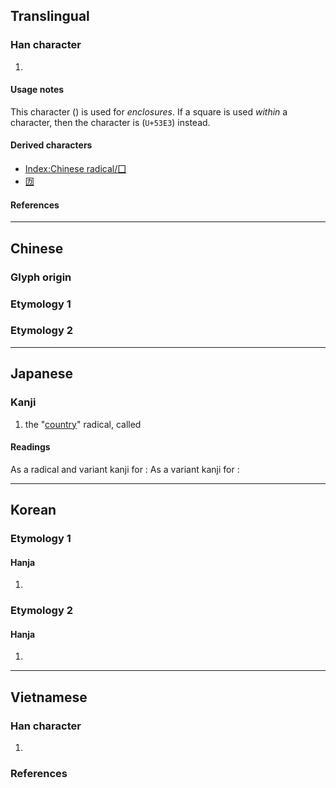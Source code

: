 {{also|圍|國|口}}
{{character info}}
{{character info|⼞}}
==Translingual==
{{stroke order|type=animate}}

===Han character===
{{Han char|rn=31|rad=囗|as=00|sn=3|four=60000|canj=BM,XXBM|ids=⿰匚丨}}

# {{mul-kangxi radical-def}}

====Usage notes====
This character ({{lang|mul|囗}}) is used for ''enclosures''. If a square is used ''within'' a character, then the character is {{l|mul|口|gloss=mouth}} (<code>U+53E3</code>) instead.

====Derived characters====
* [[Index:Chinese radical/囗]]
* [[㘞]]

====References====
{{Han ref|kx=0216.140|dkj=04675|dj=0439.150|hdz=10710.080|uh=56D7}}
[[Category:CJKV radicals| ]]

----

==Chinese==
{{zh-wp|zh:囗部|yue:囗|nan:Ûi-pō͘|en:Radical 31}}

===Glyph origin===
{{Han etym}}

===Etymology 1===
{{zh-see|圍|ha}}

===Etymology 2===
{{zh-see|國|v}}

----

==Japanese==
{{wp|lang=ja|囗部}}

===Kanji===
{{ja-kanji|grade=|rs=囗00}}

# the "[[country]]" radical, called {{ja-r|国%構|くに%がまえ}}

====Readings====
As a radical and variant kanji for {{m|ja|国|t=country}}:
{{ja-readings
|goon=こく
|kanon=こく
|kun=くに-, くにがまえ-<くにがまへ-
|nanori=
}}
As a variant kanji for {{m|ja|囲|t=to surround/encircle}}:
{{ja-readings
|goon=え<ゑ ‎
|kanon=い<ゐ
|kun=かこ-む
|nanori=
}}

----

==Korean==
{{wp|lang=ko}}

===Etymology 1===

====Hanja====
{{ko-hanja/new|국}}

# {{rfdef|ko|sort=囗00}}

===Etymology 2===

====Hanja====
{{ko-hanja/new|위}}

# {{rfdef|ko|sort=囗00}}

----

==Vietnamese==

===Han character===
{{vi-readings|rs=囗00
|hanviet=vi-gdhn;bonet
|phienthiet=
}}

# {{han tu form of|vi|to [[enclose]]; to [[surround]]}}

===References===
<references/>